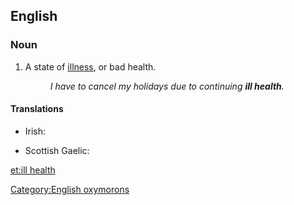 ==English==

===Noun===
{{en-noun|-}}

# {{lb|en|idiomatic}} A state of [[illness]], or bad health.
#: ''I have to cancel my holidays due to continuing '''ill health'''.''

<!--I make this entry as idiomatic as the term is confusing for English L2 speakers, because "bad health" is expected. The coupling of "ill" + "health" is contradictory.-->

====Translations====
{{trans-top|state of bad health}}
* Irish: {{t|ga|breoiteacht|f}}
{{trans-mid}}
* Scottish Gaelic: {{t|gd|euslaint|f}}
{{trans-bottom}}

[[Category:English oxymorons]]

[[et:ill health]]
